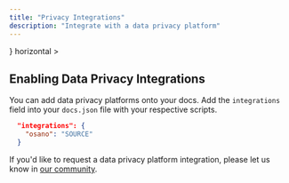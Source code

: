 ```yaml
---
title: "Privacy Integrations"
description: "Integrate with a data privacy platform"
---
```


<CardGroup>
  <Card
    title="Osano"
    href="/integrations/privacy/osano"
    icon={<svg width="32" height="32" className="h-6 w-6" viewBox="0 0 256 256" fill="none" xmlns="http://www.w3.org/2000/svg"><path fillRule="evenodd" clipRule="evenodd" d="M128 256C198.692 256 256 198.692 256 128C256 57.3076 198.692 0 128 0C57.3076 0 0 57.3076 0 128C0 198.692 57.3076 256 128 256ZM128 192C163.346 192 192 163.346 192 128C192 92.6538 163.346 64 128 64C92.6538 64 64 92.6538 64 128C64 163.346 92.6538 192 128 192Z" fill="#7764FA"/></svg>}
    horizontal
  >
  </Card>
</CardGroup>

## Enabling Data Privacy Integrations

You can add data privacy platforms onto your docs. Add the `integrations` field into your `docs.json` file with your respective scripts.

```json
  "integrations": {
    "osano": "SOURCE"
  }
```

If you'd like to request a data privacy platform integration, please let us know in [our community](https://Shadyfi.com/community).
